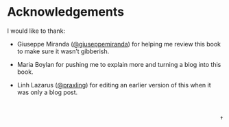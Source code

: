 # Acknowledgements {-}

I would like to thank:

* Giuseppe Miranda (<a href="https://github.com/giuseppemiranda" target="_blank">\@giuseppemiranda</a>) for helping me review this book to make sure it wasn't gibberish.

* Maria Boylan for pushing me to explain more and turning a blog into this book.

* Linh Lazarus (<a href = "https://github.com/praxling" target="_blank">\@praxling</a>) for editing an earlier version of this when it was only a blog post.

<br>
<p align="right">$\dagger$</p>